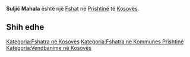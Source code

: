 {{Fshat në Kosovës
 | Emri                = Suljić Mahala
| srp_N_name = Suljić Mahala
| srp_N_FULL_NAME_RO = Suljić Mahala
| srp_N_FULL_NAME_ND_RO = Suljic Mahala
| srp_N_SORT_NAME_RG = SULJICMAHALA
| srp_N_FULL_NAME_RG = Suljić Mahala
| srp_N_FULL_NAME_ND_RG = Suljic Mahala
| std_V_name = Honrovci
| std_V_FULL_NAME_RO = Honrovci
| std_V_FULL_NAME_ND_RO = Honrovci
| std_V_SORT_NAME_RG = HONROVCI
| std_V_FULL_NAME_RG = Honrovci
| std_V_FULL_NAME_ND_RG = Honrovci

 | Emri (Rasa dhanore) = 
 | Figura              = 
 | Shteti              = Kosovo
 | Komuna              = Prishtinë
 | Kodi postar         = 
 | Sipërfaqja          = 

 | Popullsia           = 

 | Regj. i popullsisë  = 
 | Dend. e popullsisë  = 
 | Faqja zyrtare       = 
 <!--- Koordinatat ----> 
 | Gjerësia            = 42.641389
 | Gjatësia            = 21.3225
 | Lartësia            = 
}}
'''Suljić Mahala''' është një [[Fshat]] në [[Prishtinë]] të [[Kosovës]].

<!-- == Gjeografia == -->
<!-- == Historia == -->
<!-- == Demografia == -->
== Shih edhe ==
{{Komuna Prishtinë}}
{{Kosovo-Administrata-Cung}}

[[Kategoria:Fshatra në Kosovës]]
[[Kategoria:Fshatra në Kommunes Prishtinë]]
[[Kategoria:Vendbanime në Kosovës]]